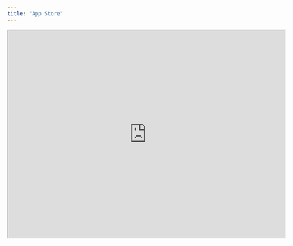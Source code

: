 ```yaml
---
title: "App Store"
---
```


<iframe
  src="https://drive.google.com/file/d/1Z_dmav_Qb1bXV7ZHMIPm4oL4iVXju4Ze/preview"
  width="640"
  height="480"
  allow="autoplay"
/>

Missed this information in the video but you need to do age ratings too.\
Select "None" or "No" for all content ratings unless something genuinely applies (which for our dating app, it typically doesn’t).

- Set the age rating to 17\+.
- Confirm your selections before submission.

![image.png](/images/image.png)

